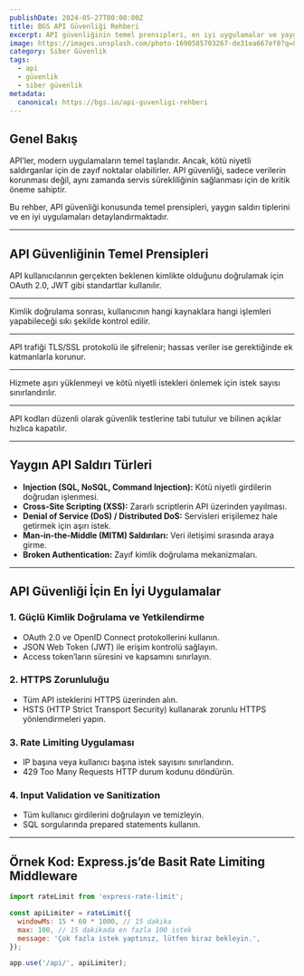```yaml
---
publishDate: 2024-05-27T00:00:00Z
title: BGS API Güvenliği Rehberi
excerpt: API güvenliğinin temel prensipleri, en iyi uygulamalar ve yaygın tehditlere karşı alınabilecek önlemler.
image: https://images.unsplash.com/photo-1690585703267-de31ea667ef0?q=80&w=2071&auto=format&fit=crop&ixlib=rb-4.1.0&ixid=M3wxMjA3fDB8MHxwaG90by1wYWdlfHx8fGVufDB8fHx8fA%3D%3D
category: Siber Güvenlik
tags:
  - api
  - güvenlik
  - siber güvenlik
metadata:
  canonical: https://bgs.io/api-guvenligi-rehberi
---
```



## Genel Bakış

API’ler, modern uygulamaların temel taşlarıdır. Ancak, kötü niyetli saldırganlar için de zayıf noktalar olabilirler. API güvenliği, sadece verilerin korunması değil, aynı zamanda servis sürekliliğinin sağlanması için de kritik öneme sahiptir.

Bu rehber, API güvenliği konusunda temel prensipleri, yaygın saldırı tiplerini ve en iyi uygulamaları detaylandırmaktadır.

---

## API Güvenliğinin Temel Prensipleri

<DListItem dt="Kimlik Doğrulama (Authentication)">
  API kullanıcılarının gerçekten beklenen kimlikte olduğunu doğrulamak için OAuth 2.0, JWT gibi standartlar kullanılır.
</DListItem>

---

<DListItem dt="Yetkilendirme (Authorization)">
  Kimlik doğrulama sonrası, kullanıcının hangi kaynaklara hangi işlemleri yapabileceği sıkı şekilde kontrol edilir.
</DListItem>

---

<DListItem dt="Veri Şifreleme">
  API trafiği TLS/SSL protokolü ile şifrelenir; hassas veriler ise gerektiğinde ek katmanlarla korunur.
</DListItem>

---

<DListItem dt="Rate Limiting ve Throttling">
  Hizmete aşırı yüklenmeyi ve kötü niyetli istekleri önlemek için istek sayısı sınırlandırılır.
</DListItem>

---

<DListItem dt="Güvenli Kodlama ve Test">
  API kodları düzenli olarak güvenlik testlerine tabi tutulur ve bilinen açıklar hızlıca kapatılır.
</DListItem>

---

## Yaygın API Saldırı Türleri

- **Injection (SQL, NoSQL, Command Injection):** Kötü niyetli girdilerin doğrudan işlenmesi.
- **Cross-Site Scripting (XSS):** Zararlı scriptlerin API üzerinden yayılması.
- **Denial of Service (DoS) / Distributed DoS:** Servisleri erişilemez hale getirmek için aşırı istek.
- **Man-in-the-Middle (MITM) Saldırıları:** Veri iletişimi sırasında araya girme.
- **Broken Authentication:** Zayıf kimlik doğrulama mekanizmaları.

---

## API Güvenliği İçin En İyi Uygulamalar

### 1. Güçlü Kimlik Doğrulama ve Yetkilendirme

- OAuth 2.0 ve OpenID Connect protokollerini kullanın.
- JSON Web Token (JWT) ile erişim kontrolü sağlayın.
- Access token’ların süresini ve kapsamını sınırlayın.

### 2. HTTPS Zorunluluğu

- Tüm API isteklerini HTTPS üzerinden alın.
- HSTS (HTTP Strict Transport Security) kullanarak zorunlu HTTPS yönlendirmeleri yapın.

### 3. Rate Limiting Uygulaması

- IP başına veya kullanıcı başına istek sayısını sınırlandırın.
- 429 Too Many Requests HTTP durum kodunu döndürün.

### 4. Input Validation ve Sanitization

- Tüm kullanıcı girdilerini doğrulayın ve temizleyin.
- SQL sorgularında prepared statements kullanın.

---

## Örnek Kod: Express.js’de Basit Rate Limiting Middleware

```javascript
import rateLimit from 'express-rate-limit';

const apiLimiter = rateLimit({
  windowMs: 15 * 60 * 1000, // 15 dakika
  max: 100, // 15 dakikada en fazla 100 istek
  message: 'Çok fazla istek yaptınız, lütfen biraz bekleyin.',
});

app.use('/api/', apiLimiter);
